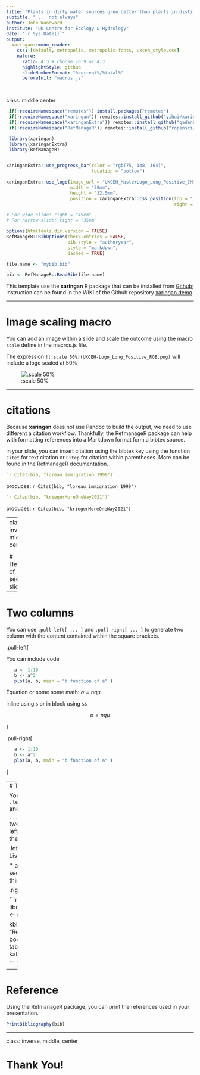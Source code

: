 ```yaml
---
title: "Plants in dirty water sources grew better than plants in distilled water"
subtitle: " ... not always"
author: John Woodward 
institute: "UK Centre for Ecology & Hydrology"
date: "`r Sys.Date()`"
output:
  xaringan::moon_reader:
    css: [default, metropolis, metropolis-fonts, ukceh_style.css]
    nature:
      ratio: 4:3 # choose 16:9 or 4:3
      highlightStyle: github  
      slideNumberFormat: "%current%/%total%"
      beforeInit: "macros.js"

---
```

class: middle center
<!-- 
  This first part setup your R environment and use [xaringan] and [xaringanExtra] to build the slide and 
  add progress bar and UKCEH logo on each slide, except the title slide. Because xaringan does not use 
  Pandoc, we use [RefmanageR] to handle citation and reference from a .bib file.
  
  Colors and other CSS specifications used in this template are in the ukceh_style.css that 
  can be adapted or omitted from the css: listed in the YAML header.
  
  With xaringan, slide title are indicated with # and closed with --- 
  
  This template include a marcros.js file with only one macro so far for scaling images.
  the macro scale is called by adding :scale xx% in square bracket of your image
  (e.g., ![:scale 50%](UKCEH-Logo_Long_Positive_RGB.png) see below).
  
  
-->

```r
 if(!requireNamespace("remotes")) install.packages("remotes")
 if(!requireNamespace("xaringan")) remotes::install_github('yihui/xaringan')
 if(!requireNamespace("xaringanExtra")) remotes::install_github("gadenbuie/xaringanExtra")
 if(!requireNamespace("RefManageR")) remotes::install_github("ropensci/RefManageR")

 library(xaringan)
 library(xaringanExtra)
 library(RefManageR)



```

```r
xaringanExtra::use_progress_bar(color = "rgb(75, 148, 164)", 
                                location = "bottom")
```

```r
xaringanExtra::use_logo(image_url = "UKCEH_MasterLogo_Long_Positive_CMYK.svg", # "UKCEH-Logo_Long_Positive_RGB.png"
                        width = "50mm",
                        height = "12.5mm",
                        position = xaringanExtra::css_position(top = "31em", 
                                                               right = "35em") )

# For wide slide: right = "49em"
# For narrow slide: right = "35em"
```

```r
options(htmltools.dir.version = FALSE)
RefManageR::BibOptions(check.entries = FALSE, 
                       bib.style = "authoryear", 
                       style = "markdown",
                       dashed = TRUE)

file.name <- "mybib.bib"

bib <- RefManageR::ReadBib(file.name)
```


This template use the **xaringan** R package that can be installed from [Github](https://github.com/yihui/xaringan);
instruction can be found in the WIKI of the Github repository
[xaringan demo](https://slides.yihui.org/xaringan/#1).

---

# Image scaling macro

You can add an image within a slide and scale the outcome using the macro `scale` define
in the macros.js file.

The expression `![:scale 50%](UKCEH-Logo_Long_Positive_RGB.png)` will include a logo scaled at 50%


![:scale 50%](UKCEH_MasterLogo_Long_Positive_CMYK.svg)


---


# citations

Because **xaringan** does not use Pandoc to build the output, we need to use different
a citation workflow. Thankfully, the RefmanageR package can help with formatting references
into a Markdown format form a bibtex source.

in your slide, you can insert citation using the bibtex key using the function `Citet` for text citation
or `Citep` for citation within parentheses. More can be found in the RefmanageR documentation.


```r
`r Citet(bib, "loreau_immigration_1999")`
```

produces: `r Citet(bib, "loreau_immigration_1999")` 

```r
`r Citep(bib, "kriegerMoreOneWay2021")`
```

produces: `r Citep(bib, "kriegerMoreOneWay2021")`

---
class: inverse, middle, center

<!-- you can include a section break with the class: inverse and a section title -->

# Header of section slide

---

# Two columns

You can use `.pull-left[ ... ]` and `.pull-right[ ... ]` to generate two column 
with the content contained within the square brackets.

.pull-left[

 You can include code
 
```r
   a <- 1:10
   b <- a^2
   plot(a, b, main = "b function of a" )
```
 
  Equation or some some math: $\sigma = nq\mu$
  
  inline using `$` or in block using `$$`
 
  $$\sigma = nq\mu$$
 
]

.pull-right[

  
```r
   a <- 1:10
   b <- a^2
   plot(a, b, main = "b function of a" )
```

]

---
# Two columns

You can also use `.left-column[ ... ]` and `.right-column[ ... ]` to generate two columns 
with the left being 20% and the right 75%.


.left-column[ 
#### List

* a first thing
* a second thing
* a third
]

 
.right-column[
  
```r
library(kableExtra)
dt <- mtcars[1:5, 1:6]

kbl(dt, caption = "Recreating booktabs style table") %>%
kable_paper("hover")

```
]

---

# Reference

Using the RefmanageR package, you can print the references used in your
presentation.

```r
PrintBibliography(bib)
```

---
class: inverse, middle, center
<!-- Again you can use the inverse class to mark the end of the presentation -->

# Thank You!
